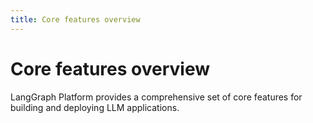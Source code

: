 ```yaml
---
title: Core features overview
---
```


# Core features overview

LangGraph Platform provides a comprehensive set of core features for building and deploying LLM applications.
